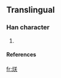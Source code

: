 ==Translingual==
===Han character===
{{Han char|rn=86|rad=火|as=06|sn=10|four=|canj=火廿大 (FTK)}}
# {{defn|Han|sort=火06}}
====References====
{{Han ref|kx=0671.081|hdz=32200.201|uh=70EA|ud=28906}}

[[fr:烪]]
